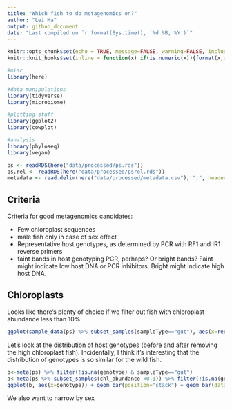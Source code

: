 ```yaml
---
title: "Which fish to do metagenomics on?"
author: "Lei Ma"
output: github_document
date: "Last compiled on `r format(Sys.time(), '%d %B, %Y')`"
---
```


```r
knitr::opts_chunk$set(echo = TRUE, message=FALSE, warning=FALSE, include=TRUE, fig.width=12)
knitr::knit_hooks$set(inline = function(x) if(is.numeric(x)){format(x,digits=2)}else{x})

#misc
library(here)

#data manipulations
library(tidyverse)
library(microbiome)

#plotting stuff
library(ggplot2)
library(cowplot)

#analysis
library(phyloseq)
library(vegan)
```

```r
ps <- readRDS(here("data/processed/ps.rds"))
ps.rel <- readRDS(here("data/processed/psrel.rds"))
metadata <- read.delim(here("data/processed/metadata.csv"), ",", header = TRUE, row.names=1, check.names=FALSE)
```

## Criteria

Criteria for good metagenomics candidates:

* Few chloroplast sequences
* male fish only in case of sex effect
* Representative host genotypes, as determined by PCR with RF1 and IR1 reverse primers
* faint bands in host genotyping PCR, perhaps? Or bright bands? Faint might indicate low host DNA or PCR inhibitors. Bright might indicate high host DNA.

## Chloroplasts

Looks like there's plenty of choice if we filter out fish with chloroplast abundance less than 10%
```r
ggplot(sample_data(ps) %>% subset_samples(sampleType=="gut"), aes(x=reorder(sample, chl_abundance), y=chl_abundance, color=ifelse(chl_abundance<0.1, "good", "too much")))+geom_point()+facet_wrap(~fishType, scales="free_x") + labs(y="Chloroplast relative abundance (before removal)")
```

Let's look at the distribution of host genotypes (before and after removing the high chloroplast fish). Incidentally, I think it's interesting that the distribution of genotypes is so similar for the wild fish. 
```r
b<-meta(ps) %>% filter(!is.na(genotype) & sampleType=="gut")
a<-meta(ps %>% subset_samples(chl_abundance <0.1)) %>% filter(!is.na(genotype) & sampleType=="gut")
ggplot(b, aes(x=genotype)) + geom_bar(position="stack") + geom_bar(data=a, fill="red")+facet_wrap(~fishType) + labs("Distribution of genotypes before removing high chloroplast fish")
```

We also want to narrow by sex